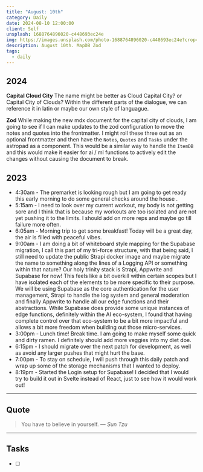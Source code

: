 ```yaml
---
title: "August: 10th"
category: Daily
date: 2024-08-10 12:00:00
client: Self
unsplash: 1688764896020-c448693ec24e
img: https://images.unsplash.com/photo-1688764896020-c448693ec24e?crop=entropy&cs=srgb&fm=jpg&ixid=MnwzNjM5Nzd8MHwxfHJhbmRvbXx8fHx8fHx8fDE2ODE3NDg2ODY&ixlib=rb-4.0.3&q=85
description: August 10th. MapDB Zod
tags:
  - daily
---
```


## 2024

**Capital Cloud City**
The name might be better as Cloud Capital City? or Capital City of Clouds?
Within the different parts of the dialogue, we can reference it in latin or maybe our own style of languague.

**Zod**
While making the new mdx document for the capital city of clouds, I am going to see if I can make updates to the zod configuration to move the notes and quotes into the frontmatter.
I might roll these three out as an optional frontmatter and then have the `Notes`, `Quotes` and `Tasks` under the astropad as a component.
This would be a similar way to handle the `ItemDB` and this would make it easier for ai / ml functions to actively edit the changes without causing the document to break.


<Adsense />

## 2023
- 4:30am - The premarket is looking rough but I am going to get ready this early morning to do some general checks around the house .
- 5:15am - I need to look over my current workout, my body is not getting sore and I think that is because my workouts are too isolated and are not yet pushing it to the limits. I should add on more reps and maybe go till failure more often.
- 6:05am - Morning trip to get some breakfast! Today will be a great day, the air is filled with peaceful vibes.
- 9:00am - I am doing a bit of whiteboard style mapping for the Supabase migration, I call this part of my tri-force structure, with that being said, I still need to update the public Strapi docker image and maybe migrate the name to something along the lines of a Logging API or something within that nature? Our holy trinity stack is Strapi, Appwrite and Supabase for now! This feels like a bit overkill within certain scopes but I have isolated each of the elements to be more specific to their purpose. We will be using Supabase as the core authentication for the user management, Strapi to handle the log system and general moderation and finally Appwrite to handle all our edge functions and their abstractions. While Supabase does provide some unique instances of edge functions, definitely within the AI eco-system, I found that having complete control over that eco-system to be a bit more impactful and allows a bit more freedom when building out those micro-services.
- 3:00pm - Lunch time! Break time. I am going to make myself some quick and dirty ramen. I definitely should add more veggies into my diet doe. 
- 6:15pm - I should migrate over the next patch for development, as well as avoid any larger pushes that might hurt the base. 
- 7:00pm - To stay on schedule, I will push through this daily patch and wrap up some of the storage mechanisms that I wanted to deploy. 
- 8:19pm - Started the Login setup for Supabase! I decided that I would try to build it out in Svelte instead of React, just to see how it would work out!

---

## Quote

> You have to believe in yourself.
> — <cite>Sun Tzu</cite>

---

## Tasks

- [ ]